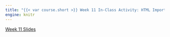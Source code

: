 ```yaml
---
title: "{{< var course.short >}} Week 11 In-Class Activity: HTML Import"
engine: knitr
---
```


[Week 11 Slides](../slides/slides11.html)
